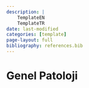 ```yaml
---
description: |
    TemplateEN
    TemplateTR
date: last-modified
categories: [template]
page-layout: full
bibliography: references.bib
---
```


# Genel Patoloji {#sec-genel-patoloji .unnumbered}

